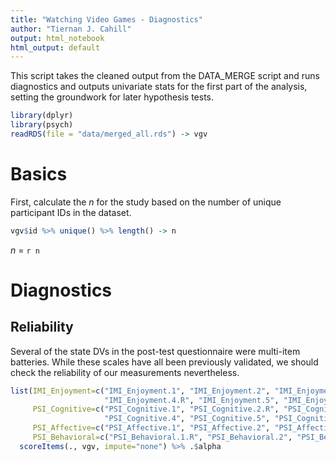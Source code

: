 ```yaml
---
title: "Watching Video Games - Diagnostics"
author: "Tiernan J. Cahill"
output: html_notebook
html_output: default
---
```


This script takes the cleaned output from the DATA_MERGE script and runs diagnostics and outputs univariate stats for the first part of the analysis, setting the groundwork for later hypothesis tests. 

```r
library(dplyr)
library(psych)
readRDS(file = "data/merged_all.rds") -> vgv
```

# Basics
First, calculate the *n* for the study based on the number of unique participant IDs in the dataset.
```r
vgv$id %>% unique() %>% length() -> n
```
*n* = `r n`


# Diagnostics

## Reliability

Several of the state DVs in the post-test questionnaire were multi-item batteries. While these scales have all been previously validated, we should check the reliability of our measurements nevertheless.
```r
list(IMI_Enjoyment=c("IMI_Enjoyment.1", "IMI_Enjoyment.2", "IMI_Enjoyment.3.R", 
                     "IMI_Enjoyment.4.R", "IMI_Enjoyment.5", "IMI_Enjoyment.6", "IMI_Enjoyment.7"), 
     PSI_Cognitive=c("PSI_Cognitive.1", "PSI_Cognitive.2.R", "PSI_Cognitive.3",
                     "PSI_Cognitive.4", "PSI_Cognitive.5", "PSI_Cognitive.6"),
     PSI_Affective=c("PSI_Affective.1", "PSI_Affective.2", "PSI_Affective.3.R"),
     PSI_Behavioral=c("PSI_Behavioral.1.R", "PSI_Behavioral.2", "PSI_Behavioral.3")) %>%
  scoreItems(., vgv, impute="none") %>% .$alpha
```